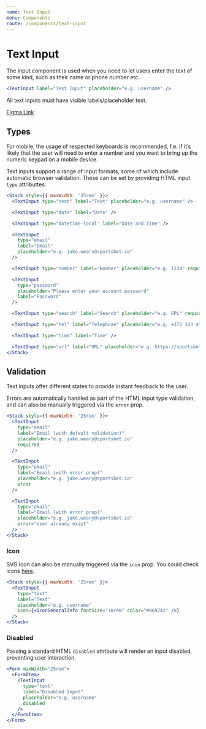 ```yaml
---
name: Text Input
menu: Components
route: /components/text-input
---
```


# Text Input

The input component is used when you need to let users enter the text of some kind, such as their name or phone number etc.

```jsx react-live
<TextInput label="Text Input" placeholder="e.g. username" />
```

All text inputs must have visible labels/placeholder text.

[Figma Link](https://www.figma.com/file/S3q1SkVngbwHuwpxHKCsgtJj/Global?node-id=5400%3A1634)

## Types

For mobile, the usage of respected keyboards is recommended,
f.e. if it’s likely that the user will need to enter a number and you want to bring up
the numeric keypad on a mobile device.

Text inputs support a range of input formats, some of which include automatic
browser validation. These can be set by providing HTML input `type` attributtes:

```jsx react-live
<Stack style={{ maxWidth: '25rem' }}>
  <TextInput type="text" label="Text" placeholder="e.g. username" />

  <TextInput type="date" label="Date" />

  <TextInput type="datetime-local" label="Date and time" />

  <TextInput
    type="email"
    label="Email"
    placeholder="e.g. jake.weary@sportsbet.io"
  />

  <TextInput type="number" label="Number" placeholder="e.g. 1234" required />

  <TextInput
    type="password"
    placeholder="Please enter your account password"
    label="Password"
  />

  <TextInput type="search" label="Search" placeholder="e.g. EPL" required />

  <TextInput type="tel" label="Telephone" placeholder="e.g. +372 123 4567" />

  <TextInput type="time" label="Time" />

  <TextInput type="url" label="URL" placeholder="e.g. https://sportsbet.io" />
</Stack>
```

## Validation

Text inputs offer different states to provide instant feedback to the user.

Errors are automatically handled as part of the HTML input type validation, and
can also be manually triggered via the `error` prop.

```jsx react-live
<Stack style={{ maxWidth: '25rem' }}>
  <TextInput
    type="email"
    label="Email (with default validation)"
    placeholder="e.g. jake.weary@sportsbet.io"
    required
  />

  <TextInput
    type="email"
    label="Email (with error prop)"
    placeholder="e.g. jake.weary@sportsbet.io"
    error
  />

  <TextInput
    type="email"
    label="Email (with error prop)"
    placeholder="e.g. jake.weary@sportsbet.io"
    error="User already exist"
  />
</Stack>
```

### Icon

SVG Icon can also be manually triggered via the `icon` prop.
You could check icons [here](/assets/icons 'here').

```jsx react-live
<Stack style={{ maxWidth: '25rem' }}>
  <TextInput
    type="text"
    label="Text"
    placeholder="e.g. username"
    icon={<IconGeneralInfo fontSize="10rem" color="#8697A2" />}
  />
</Stack>
```

### Disabled

Passing a standard HTML `disabled` attribute will render an input disabled,
preventing user interaction.

```jsx react-live
<Form maxWidth="25rem">
  <FormItem>
    <TextInput
      type="text"
      label="Disabled Input"
      placeholder="e.g. username"
      disabled
    />
  </FormItem>
</Form>
```
